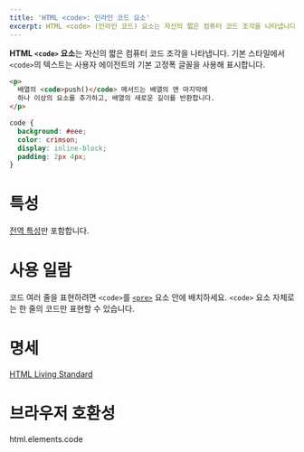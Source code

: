 ```yaml
---
title: 'HTML <code>: 인라인 코드 요소'
excerpt: HTML <code> (인라인 코드) 요소는 자신의 짧은 컴퓨터 코드 조각을 나타냅니다. 기본 스타일에서 <code>의 텍스트는 사용자 에이전트의 기본 고정폭 글꼴을 사용해 표시합니다.
---
```


**HTML `<code>` 요소**는 자신의 짧은 컴퓨터 코드 조각을 나타냅니다. 기본 스타일에서 `<code>`의 텍스트는 사용자 에이전트의 기본 고정폭 글꼴을 사용해 표시합니다.

<HTMLDemo height={70}>

```html
<p>
  배열의 <code>push()</code> 메서드는 배열의 맨 마지막에
  하나 이상의 요소를 추가하고, 배열의 새로운 길이를 반환합니다.
</p>
```

```css
code {
  background: #eee;
  color: crimson;
  display: inline-block;
  padding: 2px 4px;
}
```

</HTMLDemo>

# 특성

[전역 특성](/docs/Web/HTML/Global_attributes)만 포함합니다.

# 사용 일람

코드 여러 줄을 표현하려면 `<code>`를 [`<pre>`](./pre) 요소 안에 배치하세요. `<code>` 요소 자체로는 한 줄의 코드만 표현할 수 있습니다.

# 명세

[HTML Living Standard](https://html.spec.whatwg.org/multipage/semantics.html#the-code-element)

# 브라우저 호환성

<BrowserCompat>html.elements.code</BrowserCompat>
